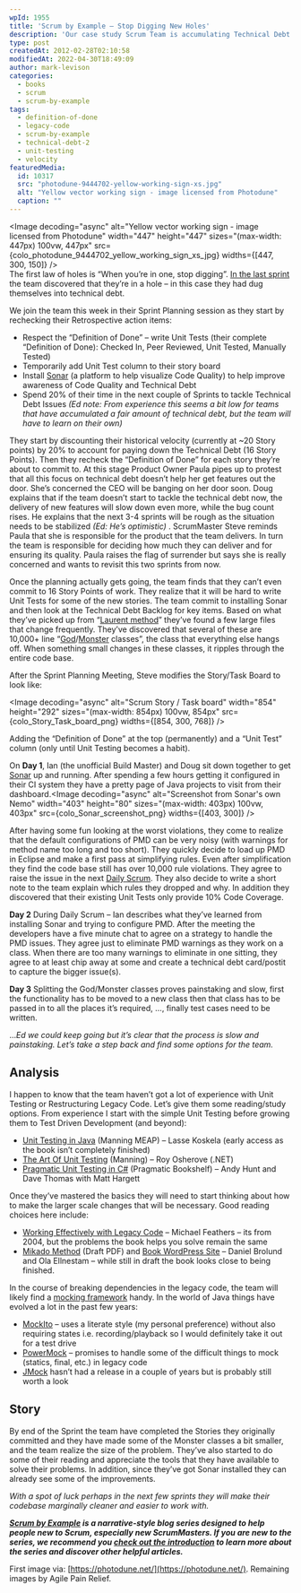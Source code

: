 ```yaml
---
wpId: 1955
title: 'Scrum by Example – Stop Digging New Holes'
description: 'Our case study Scrum Team is accumulating Technical Debt and needs to adjust Velocity and review Definition of Done, Unit Testing and Restructuring Legacy Code.'
type: post
createdAt: 2012-02-28T02:10:58
modifiedAt: 2022-04-30T18:49:09
author: mark-levison
categories:
  - books
  - scrum
  - scrum-by-example
tags:
  - definition-of-done
  - legacy-code
  - scrum-by-example
  - technical-debt-2
  - unit-testing
  - velocity
featuredMedia:
  id: 10317
  src: "photodune-9444702-yellow-working-sign-xs.jpg"
  alt: "Yellow vector working sign - image licensed from Photodune"
  caption: ""
---
```





<Image decoding="async" alt="Yellow vector working sign - image licensed from Photodune" width="447" height="447" sizes="(max-width: 447px) 100vw, 447px" src={colo_photodune_9444702_yellow_working_sign_xs_jpg} widths={[447, 300, 150]} />  
The first law of holes is “When you’re in one, stop digging”. [In the last sprint](/blog/scrummaster-tales-technical-debt-is-slowing-the-team.html) the team discovered that they’re in a hole – in this case they had dug themselves into technical debt.

We join the team this week in their Sprint Planning session as they start by rechecking their Retrospective action items:

*   Respect the “Definition of Done” – write Unit Tests (their complete “Definition of Done): Checked In, Peer Reviewed, Unit Tested, Manually Tested)
*   Temporarily add Unit Test column to their story board
*   Install [Sonar](https://www.sonarsource.org/) (a platform to help visualize Code Quality) to help improve awareness of Code Quality and Technical Debt
*   Spend 20% of their time in the next couple of Sprints to tackle Technical Debt Issues _(Ed note: From experience this seems a bit low for teams that have accumulated a fair amount of technical debt, but the team will have to learn on their own)_

They start by discounting their historical velocity (currently at ~20 Story points) by 20% to account for paying down the Technical Debt (16 Story Points). Then they recheck the “Definition of Done” for each story they’re about to commit to. At this stage Product Owner Paula pipes up to protest that all this focus on technical debt doesn’t help her get features out the door. She’s concerned the CEO will be banging on her door soon. Doug explains that if the team doesn’t start to tackle the technical debt now, the delivery of new features will slow down even more, while the bug count rises. He explains that the next 3-4 sprints will be rough as the situation needs to be stabilized _(Ed: He’s optimistic)_ . ScrumMaster Steve reminds Paula that she is responsible for the product that the team delivers. In turn the team is responsible for deciding how much they can deliver and for ensuring its quality. Paula raises the flag of surrender but says she is really concerned and wants to revisit this two sprints from now.

Once the planning actually gets going, the team finds that they can’t even commit to 16 Story Points of work. They realize that it will be hard to write Unit Tests for some of the new stories. The team commit to installing Sonar and then look at the Technical Debt Backlog for key items. Based on what they’ve picked up from “[Laurent method](https://www.artima.com/forums//threaded.jsp?forum=155&thread=182754)” they’ve found a few large files that change frequently. They’ve discovered that several of these are 10,000+ line “[God](https://en.wikipedia.org/wiki/God_object)/[Monster](https://lostechies.com/chrismissal/2009/05/28/anti-patterns-and-worst-practices-monster-objects/) classes”, the class that everything else hangs off. When something small changes in these classes, it ripples through the entire code base.

After the Sprint Planning Meeting, Steve modifies the Story/Task Board to look like:

<Image decoding="async" alt="Scrum Story / Task board" width="854" height="292" sizes="(max-width: 854px) 100vw, 854px" src={colo_Story_Task_board_png} widths={[854, 300, 768]} />

Adding the “Definition of Done” at the top (permanently) and a “Unit Test” column (only until Unit Testing becomes a habit).

On **Day 1**, Ian (the unofficial Build Master) and Doug sit down together to get [Sonar](https://www.sonarsource.org/) up and running. After spending a few hours getting it configured in their CI system they have a pretty page of Java projects to visit from their dashboard.<Image decoding="async" alt="Screenshot from Sonar's own Nemo" width="403" height="80" sizes="(max-width: 403px) 100vw, 403px" src={colo_Sonar_screenshot_png} widths={[403, 300]} />

After having some fun looking at the worst violations, they come to realize that the default configurations of PMD can be very noisy (with warnings for method name too long and too short). They quickly decide to load up PMD in Eclipse and make a first pass at simplifying rules. Even after simplification they find the code base still has over 10,000 rule violations. They agree to raise the issue in the next [Daily Scrum](/blog/pathologies-of-the-daily-scrum-or-standup.html). They also decide to write a short note to the team explain which rules they dropped and why. In addition they discovered that their existing Unit Tests only provide 10% Code Coverage.

**Day 2** During Daily Scrum – Ian describes what they’ve learned from installing Sonar and trying to configure PMD. After the meeting the developers have a five minute chat to agree on a strategy to handle the PMD issues. They agree just to eliminate PMD warnings as they work on a class. When there are too many warnings to eliminate in one sitting, they agree to at least chip away at some and create a technical debt card/postit to capture the bigger issue(s).

**Day 3** Splitting the God/Monster classes proves painstaking and slow, first the functionality has to be moved to a new class then that class has to be passed in to all the places it’s required, …, finally test cases need to be written.

…_Ed we could keep going but it’s clear that the process is slow and painstaking. Let’s take a step back and find some options for the team._

## Analysis

I happen to know that the team haven’t got a lot of experience with Unit Testing or Restructuring Legacy Code. Let’s give them some reading/study options. From experience I start with the simple Unit Testing before growing them to Test Driven Development (and beyond):

*   [Unit Testing in Java](https://www.manning.com/books/effective-unit-testing) (Manning MEAP) – Lasse Koskela (early access as the book isn’t completely finished)
*   [The Art Of Unit Testing](https://www.artofunittesting.com) (Manning) – Roy Osherove (.NET)
*   [Pragmatic Unit Testing in C#](https://pragprog.com/titles/utc2/pragmatic-unit-testing-in-c-with-nunit-2nd-edition/) (Pragmatic Bookshelf) – Andy Hunt and Dave Thomas with Matt Hargett

Once they’ve mastered the basics they will need to start thinking about how to make the larger scale changes that will be necessary. Good reading choices here include:

*   [Working Effectively with Legacy Code](https://www.amazon.com/Working-Effectively-Legacy-Michael-Feathers/dp/0131177052/&tag=notesfromatoo-20) – Michael Feathers – its from 2004, but the problems the book helps you solve remain the same
*   [Mikado Method](https://www.agical.com/mikmeth/mikadomethod.pdf) (Draft PDF) and [Book WordPress Site](https://mikadomethod.wordpress.com/book/) – Daniel Brolund and Ola Ellnestam – while still in draft the book looks close to being finished.

In the course of breaking dependencies in the legacy code, the team will likely find a [mocking framework](https://en.wikipedia.org/wiki/Mock_object) handy. In the world of Java things have evolved a lot in the past few years:

*   [MockIto](https://code.google.com/p/mockito/) – uses a literate style (my personal preference) without also requiring states i.e. recording/playback so I would definitely take it out for a test drive
*   [PowerMock](https://code.google.com/p/powermock/) – promises to handle some of the difficult things to mock (statics, final, etc.) in legacy code
*   [JMock](https://jmock.org) hasn’t had a release in a couple of years but is probably still worth a look

## Story

By end of the Sprint the team have completed the Stories they originally committed and they have made some of the Monster classes a bit smaller, and the team realize the size of the problem. They’ve also started to do some of their reading and appreciate the tools that they have available to solve their problems. In addition, since they’ve got Sonar installed they can already see some of the improvements.

_With a spot of luck perhaps in the next few sprints they will make their codebase marginally cleaner and easier to work with._

_**[Scrum by Example](/blog/category/scrum-by-example) is a narrative-style blog series designed to help people new to Scrum, especially new ScrumMasters. If you are new to the series, we recommend you [check out the introduction](/blog/scrum-by-example.html) to learn more about the series and discover other helpful articles.**_

First image via: [https://photodune.net/](https://photodune.net/). Remaining images by Agile Pain Relief.